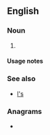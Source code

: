 {{also|ls|Ls|LS|.ls|l's|'ls|L.S.|L&S}}
==English==

===Noun===
{{head|en|noun plural form}}

# {{plural of|L|lang=en}}

====Usage notes====
{{U:en:plurals of letters}}

===See also===
* [[l's]]

===Anagrams===
* {{anagrams|en|S&L|SL|Sl.}}